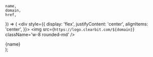 	name,
	domain,
	href,
}) => (
	<Card horizontal="true" href={href}>
		<div style={{
			display: 'flex',
			justifyContent: 'center',
			alignItems: 'center',
		}}>
			<img
				src={`https://logo.clearbit.com/${domain}`}
				className='w-8 rounded-md'
			/>
			<div className='font-bold ml-3 text-lg'>
				{name}
			</div>
		</div>
	</Card>
);
